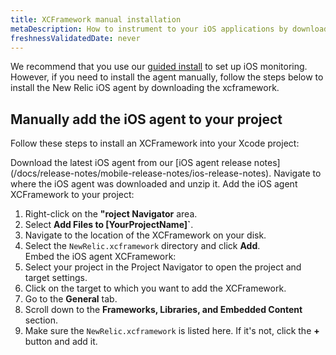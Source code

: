 ```yaml
---
title: XCFramework manual installation
metaDescription: How to instrument to your iOS applications by downloading the XCFramework.
freshnessValidatedDate: never
---
```


We recommend that you use our [guided install](https://onenr.io/0qwLv87gkj5) to set up iOS monitoring. However, if you need to install the agent manually, follow the steps below to install the New Relic iOS agent by downloading the xcframework.

## Manually add the iOS agent to your project

Follow these steps to install an XCFramework into your Xcode project:

<Steps>
    <Step>
Download the latest iOS agent from our [iOS agent release notes](/docs/release-notes/mobile-release-notes/ios-release-notes).        
    </Step>
    <Step>
Navigate to where the iOS agent was downloaded and unzip it.        
    </Step>
    <Step>
Add the iOS agent XCFramework to your project:

1. Right-click on the **"roject Navigator** area.
2. Select **Add Files to [YourProjectName]`**.
3. Navigate to the location of the XCFramework on your disk.
4. Select the `NewRelic.xcframework` directory and click **Add**.        
    </Step>
    <Step>
Embed the iOS agent XCFramework:
1. Select your project in the Project Navigator to open the project and target settings.
2. Click on the target to which you want to add the XCFramework.
3. Go to the **General** tab.
4. Scroll down to the **Frameworks, Libraries, and Embedded Content** section.
5. Make sure the `NewRelic.xcframework` is listed here. If it's not, click the **+** button and add it.        
    </Step>
</Steps>


